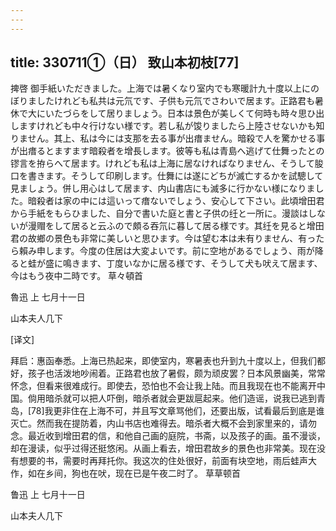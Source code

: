 ```yaml
---
---
---
```

title: 330711①（日） 致山本初枝[77]
---




捭啓 御手紙いただきました。上海では暑くなり室内でも寒暖計九十度以上にのぼりましたけれども私共は元氘です、子供も元氘でさわいで居ます。正路君も暑休で大にいたづらをして居りましょう。日本は景色が美しくて何時も時々思ひ出しますけれども中々行けない様です。若し私が馂りましたら上陸させないかも知りません。其上、私は今には支那を去る事が出瘄ません。暗殺で人を驚かせる事が出瘄るとますます暗殺者を增長します。彼等も私は青島へ逃げて仕舞ったとの镠言を拵らへて居ます。けれども私は上海に居なければなりません、そうして朘口を書きます。そうして印刷します。仕舞には遂にどちが滅亡するかを試驄して見ましょう。併し用心はして居ます、内山書店にも滅多に行かない様になりました。暗殺者は家の中には這いって瘄ないでしょう、安心して下さい。此頃增田君から手紙をもらひました、自分で書いた庭と書と子供の纴と一所に。漫談はしないが漫赗をして居ると云ふので頗る吞氘に暮して居る様です。其纴を見ると增田君の故鄉の景色も非常に美しいと思ひます。今は望む本は未有りません、有ったら賴み申します。今度の住居は大変よいです。前に空地があるでしょう、雨が降ると蛙が盛に鳴きます、丁度いなかに居る様です、そうして犬も吠えて居ます、今はもう夜中二時です。 草々頓首

魯迅 上 七月十一日

山本夫人几下

[译文]

拜启：惠函奉悉。上海已热起来，即使室内，寒暑表也升到九十度以上，但我们都好，孩子也活泼地吵闹着。正路君也放了暑假，颇为顽皮罢？日本风景幽美，常常怀念，但看来很难成行。即使去，恐怕也不会让我上陆。而且我现在也不能离开中国。倘用暗杀就可以把人吓倒，暗杀者就会更跋扈起来。他们造谣，说我已逃到青岛，[78]我更非住在上海不可，并且写文章骂他们，还要出版，试看最后到底是谁灭亡。然而我在提防着，内山书店也难得去。暗杀者大概不会到家里来的，请勿念。最近收到增田君的信，和他自己画的庭院，书斋，以及孩子的画。虽不漫谈，却在漫读，似乎过得还挺悠闲。从画上看去，增田君故乡的景色也非常美。现在没有想要的书，需要时再拜托你。我这次的住处很好，前面有块空地，雨后蛙声大作，如在乡间，狗也在吠，现在已是午夜二时了。 草草顿首

鲁迅 上 七月十一日

山本夫人几下